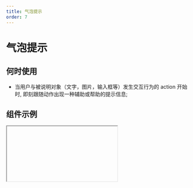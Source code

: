 ```yaml
---
title: 气泡提示
order: 7
---
```


# 气泡提示

## 何时使用

- 当用户与被说明对象（文字，图片，输入框等）发生交互行为的 action 开始时, 即刻跟随动作出现一种辅助或帮助的提示信息;

## 组件示例


<Iframe url="https://www.aliwork.com/developer/balloon-v2?isRenderNav=false" />

## 组件属性


<AttrTable
  dataSource={[
    {
      attr: '气泡类型',
      code: 'TYPE',
      type: 'String',
      demo: '"balloon" "tooltip"',
      dafault: 'balloon',
      desc: '',
    },
    {
      attr: '样式类型',
      code: 'TYPE',
      type: 'String',
      demo: '"normal" "primary"',
      dafault: 'normal',
      desc: '',
    },
    {
      attr: '弹窗内容',
      code: 'content',
      type: 'String',
      demo: '"提示内容"',
      dafault: '',
      desc: '',
    },
    {
      attr: '触发行为',
      code: 'triggerType',
      type: 'String',
      demo: '"hover" "click" "focus"',
      dafault: 'click',
      desc: '',
    },
    {
      attr: '关闭按钮',
      code: 'closable',
      type: 'String',
      demo: '',
      dafault: 'true',
      desc: '',
    },
    {
      attr: '默认显示',
      code: 'defaultVisible',
      type: 'String',
      demo: '',
      dafault: 'false',
      desc: '',
    },
    {
      attr: '延时显示',
      code: 'display',
      type: 'String',
      demo: '"inline-block" "block"',
      dafault: '0',
      desc: '',
    },
    {
      attr: '弹出方向',
      code: 'align',
      type: 'String',
      demo: '"t" "b" "l" "r" "tl" "tr" "bl" "br" "lt" "lb" "rt" "rb"',
      dafault: '"b" ',
      desc: '',
    },
    {
      attr: '占据空间',
      code: 'display',
      type: 'String',
      demo: '"inline-block" "block"',
      dafault: '"300px"',
      desc: '',
    },
    {
      attr: '最大宽度',
      code: 'overlayMaxWidth',
      type: 'String',
      demo: '',
      dafault: '300px',
      desc: '',
    },
    {
      attr: '显示弹层',
      code: 'balloonOverlayVisible',
      type: 'String',
      demo: '',
      dafault: 'true',
      desc: '',
    },
    {
      attr: '当弹层关闭时触发',
      code: 'onClose',
      type: 'Function',
      demo: 'function(){ console.log(确定) }',
      dafault: '',
      desc: '',
    },
    {
      attr: '浮层关闭后触发的事件',
      code: 'afterClose',
      type: 'Function',
      demo: 'function(ctx){ console.log(取消) }',
      dafault: '',
      desc: 'Balloon 浮层关闭后触发的事件, 如果有动画，则在动画结束后触发',
    },
    {
      attr: '可见状态变化事件',
      code: 'onVisibleChange',
      type: 'Function',
      demo: 'function(visible){ console.log(visible) }',
      dafault: '',
      desc: 'Balloon 浮层关闭后触发的事件, 如果有动画，则在动画结束后触发',
    },
  ]}
/>
